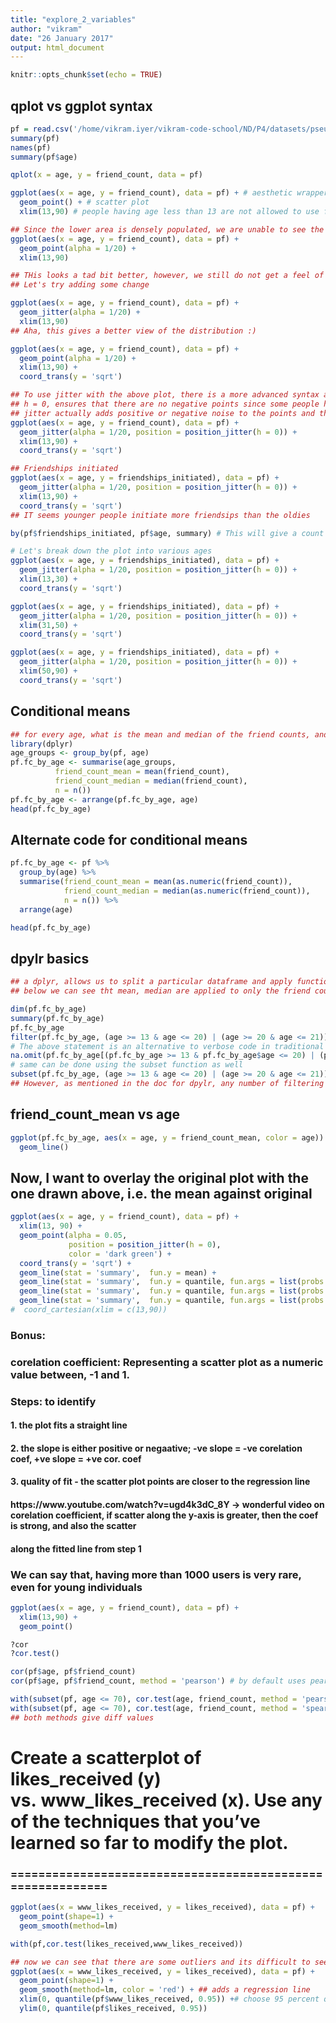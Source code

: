 ```yaml
---
title: "explore_2_variables"
author: "vikram"
date: "26 January 2017"
output: html_document
---
```


```r
knitr::opts_chunk$set(echo = TRUE)
```

## qplot vs ggplot syntax
```r
pf = read.csv('/home/vikram.iyer/vikram-code-school/ND/P4/datasets/pseudo_facebook.tsv', sep = '\t', header = TRUE)
summary(pf)
names(pf)
summary(pf$age)

qplot(x = age, y = friend_count, data = pf)

ggplot(aes(x = age, y = friend_count), data = pf) + # aesthetic wrapper is necessary in case of ggplot
  geom_point() + # scatter plot
  xlim(13,90) # people having age less than 13 are not allowed to use facebook, and above 90 less likely to use
```

```r
## Since the lower area is densely populated, we are unable to see the points carefully
ggplot(aes(x = age, y = friend_count), data = pf) +
  geom_point(alpha = 1/20) +
  xlim(13,90)

## THis looks a tad bit better, however, we still do not get a feel of the distribution
## Let's try adding some change
```
```r
ggplot(aes(x = age, y = friend_count), data = pf) +
  geom_jitter(alpha = 1/20) +
  xlim(13,90)
## Aha, this gives a better view of the distribution :)
```

```r
ggplot(aes(x = age, y = friend_count), data = pf) +
  geom_point(alpha = 1/20) +
  xlim(13,90) +
  coord_trans(y = 'sqrt')
```

```r
## To use jitter with the above plot, there is a more advanced syntax and it is as below, which given a better view of the plot
## h = 0, ensures that there are no negative points since some people have a friend count of 0, a min acceptable height is 0,
## jitter actually adds positive or negative noise to the points and thus, it may add negative for 0 friend count users
ggplot(aes(x = age, y = friend_count), data = pf) +
  geom_jitter(alpha = 1/20, position = position_jitter(h = 0)) +
  xlim(13,90) +
  coord_trans(y = 'sqrt')
```

```r
## Friendships initiated
ggplot(aes(x = age, y = friendships_initiated), data = pf) +
  geom_jitter(alpha = 1/20, position = position_jitter(h = 0)) +
  xlim(13,90) +
  coord_trans(y = 'sqrt')
## IT seems younger people initiate more friendsips than the oldies

by(pf$friendships_initiated, pf$age, summary) # This will give a count of friendships initiated at every age in the dataset

# Let's break down the plot into various ages
ggplot(aes(x = age, y = friendships_initiated), data = pf) +
  geom_jitter(alpha = 1/20, position = position_jitter(h = 0)) +
  xlim(13,30) +
  coord_trans(y = 'sqrt')

ggplot(aes(x = age, y = friendships_initiated), data = pf) +
  geom_jitter(alpha = 1/20, position = position_jitter(h = 0)) +
  xlim(31,50) +
  coord_trans(y = 'sqrt')

ggplot(aes(x = age, y = friendships_initiated), data = pf) +
  geom_jitter(alpha = 1/20, position = position_jitter(h = 0)) +
  xlim(50,90) +
  coord_trans(y = 'sqrt')
```

## Conditional means
```r
## for every age, what is the mean and median of the friend counts, and the total count as well
library(dplyr)
age_groups <- group_by(pf, age)
pf.fc_by_age <- summarise(age_groups,
          friend_count_mean = mean(friend_count),
          friend_count_median = median(friend_count),
          n = n())
pf.fc_by_age <- arrange(pf.fc_by_age, age)
head(pf.fc_by_age)
```

## Alternate code for conditional means
```r
pf.fc_by_age <- pf %>%
  group_by(age) %>%
  summarise(friend_count_mean = mean(as.numeric(friend_count)),
            friend_count_median = median(as.numeric(friend_count)),
            n = n()) %>%
  arrange(age)

head(pf.fc_by_age)
```

## dpylr basics
```r
## a dplyr, allows us to split a particular dataframe and apply functions to manipulate/change certain parts of the data, like only applying a certain function to a field
## below we can see tht mean, median are applied to only the friend count

dim(pf.fc_by_age)
summary(pf.fc_by_age)
pf.fc_by_age
filter(pf.fc_by_age, (age >= 13 & age <= 20) | (age >= 20 & age <= 21))
# The above statement is an alternative to verbose code in traditional R which is written as below
na.omit(pf.fc_by_age[(pf.fc_by_age >= 13 & pf.fc_by_age$age <= 20) | (pf.fc_by_age >= 20 & pf.fc_by_age$age <= 21), ])
# same can be done using the subset function as well
subset(pf.fc_by_age, (age >= 13 & age <= 20) | (age >= 20 & age <= 21))
## However, as mentioned in the doc for dpylr, any number of filtering conditions are possible with filter()
```

## friend_count_mean vs age
```r
ggplot(pf.fc_by_age, aes(x = age, y = friend_count_mean, color = age)) +
  geom_line()
```

## Now, I want to overlay the original plot with the one drawn above, i.e. the mean against original
```r
ggplot(aes(x = age, y = friend_count), data = pf) +
  xlim(13, 90) +
  geom_point(alpha = 0.05,
             position = position_jitter(h = 0),
             color = 'dark green') +
  coord_trans(y = 'sqrt') +
  geom_line(stat = 'summary',  fun.y = mean) +
  geom_line(stat = 'summary',  fun.y = quantile, fun.args = list(probs = .1), linetype = 4, color = 'red') +
  geom_line(stat = 'summary',  fun.y = quantile, fun.args = list(probs = .9), linetype = 2, color = 'blue') +
  geom_line(stat = 'summary',  fun.y = quantile, fun.args = list(probs = .5), linetype = 3, color = 'yellow')
#  coord_cartesian(xlim = c(13,90))
```

### Bonus: 
### corelation coefficient: Representing a scatter plot as a numeric value between, -1 and 1.
### Steps: to identify
#### 1. the plot fits a straight line
#### 2. the slope is either positive or negaative; -ve slope = -ve corelation coef, +ve slope = +ve cor. coef
#### 3. quality of fit - the scatter plot points are closer to the regression line
#### https://www.youtube.com/watch?v=ugd4k3dC_8Y -> wonderful video on corelation coefficient, if scatter along the y-axis is greater, then the coef is strong, and also the scatter
#### along the fitted line from step 1

### We can say that, having more than 1000 users is very rare, even for young individuals
```r
ggplot(aes(x = age, y = friend_count), data = pf) +
  xlim(13,90) +
  geom_point()

?cor
?cor.test()

cor(pf$age, pf$friend_count)
cor(pf$age, pf$friend_count, method = 'pearson') # by default uses pearson

with(subset(pf, age <= 70), cor.test(age, friend_count, method = 'pearson'))
with(subset(pf, age <= 70), cor.test(age, friend_count, method = 'spearman'))
## both methods give diff values 
```

# Create a scatterplot of likes_received (y) vs. www_likes_received (x). Use any of the techniques that you've learned so far to modify the plot.
### ===========================================================
```r
ggplot(aes(x = www_likes_received, y = likes_received), data = pf) +
  geom_point(shape=1) +
  geom_smooth(method=lm)

with(pf,cor.test(likes_received,www_likes_received))

## now we can see that there are some outliers and its difficult to see the quartiles
ggplot(aes(x = www_likes_received, y = likes_received), data = pf) +
  geom_point(shape=1) +
  geom_smooth(method=lm, color = 'red') + ## adds a regression line
  xlim(0, quantile(pf$www_likes_received, 0.95)) +# choose 95 percent quartile as uper bound
  ylim(0, quantile(pf$likes_received, 0.95))
```








